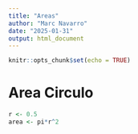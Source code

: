 ```yaml
---
title: "Areas"
author: "Marc Navarro"
date: "2025-01-31"
output: html_document
---
```


```r
knitr::opts_chunk$set(echo = TRUE)
```

# Area Circulo

```r

r <- 0.5
area <- pi*r^2

```
